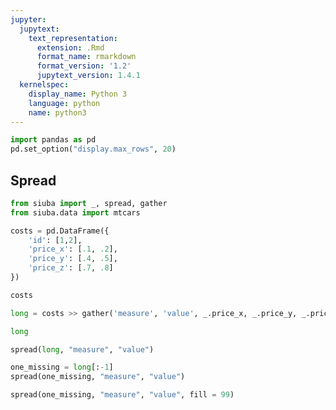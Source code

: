 ```yaml
---
jupyter:
  jupytext:
    text_representation:
      extension: .Rmd
      format_name: rmarkdown
      format_version: '1.2'
      jupytext_version: 1.4.1
  kernelspec:
    display_name: Python 3
    language: python
    name: python3
---
```


```python
import pandas as pd
pd.set_option("display.max_rows", 20)
```

## Spread

```python
from siuba import _, spread, gather
from siuba.data import mtcars
```

```python
costs = pd.DataFrame({
    'id': [1,2],
    'price_x': [.1, .2],
    'price_y': [.4, .5],
    'price_z': [.7, .8]
})

costs
```

```python
long = costs >> gather('measure', 'value', _.price_x, _.price_y, _.price_z)

long
```

```python
spread(long, "measure", "value")
```

```python
one_missing = long[:-1]
spread(one_missing, "measure", "value")
```

```python
spread(one_missing, "measure", "value", fill = 99)
```
